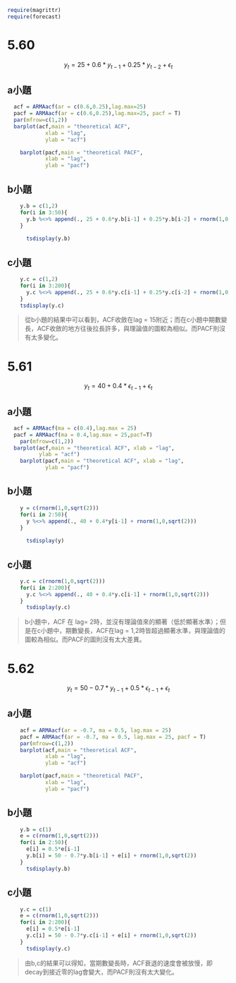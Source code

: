 

```{r echo=F}
require(magrittr)
require(forecast)
```

# 5.60

$$y_{t} = 25 + 0.6*y_{t-1} + 0.25*y_{t-2} + \epsilon_{t}$$

## a小題

```{r}
  acf = ARMAacf(ar = c(0.6,0.25),lag.max=25)
  pacf = ARMAacf(ar = c(0.6,0.25),lag.max=25, pacf = T)
  par(mfrow=c(1,2))  
  barplot(acf,main = "theoretical ACF",
            xlab = "lag",
            ylab = "acf")

    barplot(pacf,main = "theoretical PACF",
            xlab = "lag",
            ylab = "pacf")
```

## b小題

```{r}
    y.b = c(1,2)
    for(i in 3:50){
      y.b %<>% append(., 25 + 0.6*y.b[i-1] + 0.25*y.b[i-2] + rnorm(1,0,1))
    }
      
      tsdisplay(y.b)
```

## c小題

```{r}
    y.c = c(1,2)
    for(i in 3:200){
      y.c %<>% append(., 25 + 0.6*y.c[i-1] + 0.25*y.c[i-2] + rnorm(1,0,1))
    }
    tsdisplay(y.c)
```

> 從b小題的結果中可以看到，ACF收斂在lag = 15附近；而在c小題中期數變長，ACF收斂的地方往後拉長許多，與理論值的圖較為相似。而PACF則沒有太多變化。

# 5.61

$$y_{t} = 40 + 0.4*\epsilon_{t-1} + \epsilon_{t}$$

## a小題

```{r}
  acf = ARMAacf(ma = c(0.4),lag.max = 25)
  pacf = ARMAacf(ma = 0.4,lag.max = 25,pacf=T)
    par(mfrow=c(1,2))    
  barplot(acf,main = "theoretical ACF", xlab = "lag",
          ylab = "acf")
    barplot(pacf,main = "theoretical ACF", xlab = "lag",
            ylab = "pacf")
```

## b小題

```{r}
    y = c(rnorm(1,0,sqrt(2)))
    for(i in 2:50){
      y %<>% append(., 40 + 0.4*y[i-1] + rnorm(1,0,sqrt(2)))
    }
      
      tsdisplay(y)
```

## c小題

```{r}
    y.c = c(rnorm(1,0,sqrt(2)))
    for(i in 2:200){
      y.c %<>% append(., 40 + 0.4*y.c[i-1] + rnorm(1,0,sqrt(2)))
    }
      tsdisplay(y.c)
```

> b小題中，ACF 在 lag= 2時，並沒有理論值來的顯著（低於顯著水準）；但是在c小題中，期數變長，ACF在lag = 1,2時皆超過顯著水準，與理論值的圖較為相似。而PACF的圖則沒有太大差異。

# 5.62

$$y_{t} = 50 - 0.7*y_{t-1} + 0.5*\epsilon_{t-1} + \epsilon_{t}$$

## a小題

```{r}
    acf = ARMAacf(ar = -0.7, ma = 0.5, lag.max = 25)
    pacf = ARMAacf(ar = -0.7, ma = 0.5, lag.max = 25, pacf = T)
    par(mfrow=c(1,2))  
    barplot(acf,main = "theoretical ACF",
            xlab = "lag",
            ylab = "acf")

    barplot(pacf,main = "theoretical PACF",
            xlab = "lag",
            ylab = "pacf")
```

## b小題

```{r}
    y.b = c(1)
    e = c(rnorm(1,0,sqrt(2)))
    for(i in 2:50){
      e[i] = 0.5*e[i-1]
      y.b[i] = 50 - 0.7*y.b[i-1] + e[i] + rnorm(1,0,sqrt(2))
    }
      tsdisplay(y.b)
```

## c小題

```{r}
    y.c = c(1)
    e = c(rnorm(1,0,sqrt(2)))
    for(i in 2:200){
      e[i] = 0.5*e[i-1]
      y.c[i] = 50 - 0.7*y.c[i-1] + e[i] + rnorm(1,0,sqrt(2))
    }
      tsdisplay(y.c)
```

> 由b,c的結果可以得知，當期數變長時，ACF衰退的速度會被放慢，即decay到接近零的lag會變大，而PACF則沒有太大變化。
